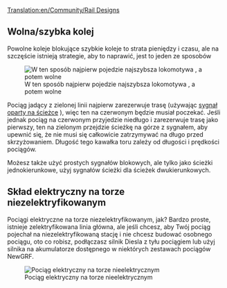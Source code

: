 [[Translation:en/Community/Rail Designs]]
<!--{{Table of contents}}-->{{pl/Spis treści}}
==Wolna/szybka kolej==
Powolne koleje blokujące szybkie koleje to strata pieniędzy i czasu, ale na szczęście istnieją strategie, aby to naprawić, jest to jeden ze sposobów

[[File:en/Rail design1.png|center|frame|W ten sposób najpierw pojedzie najszybsza lokomotywa , a potem wolne]]

Pociąg jadący z zielonej linii najpierw zarezerwuje trasę (używając [[pl/Manual/Sygnalizacja#sygnaly-trasy|sygnał oparty na ścieżce]] ), więc ten na czerwonym będzie musiał poczekać. Jeśli jednak pociąg na czerwonym przyjedzie niedługo i zarezerwuje trasę jako pierwszy, ten na zielonym przejdzie ścieżkę na górze z sygnałem, aby upewnić się, że nie musi się całkowicie zatrzymywać na długo przed skrzyżowaniem. Długość tego kawałka toru zależy od długości i prędkości pociągów.

Możesz także użyć prostych sygnałów blokowych, ale tylko jako ścieżki jednokierunkowe, użyj sygnałów ścieżki dla ścieżek dwukierunkowych.

==Skład elektryczny na torze niezelektryfikowanym==

Pociągi elektryczne na torze niezelektryfikowanym, jak? Bardzo proste, istnieje zelektryfikowana linia główna, ale jeśli chcesz, aby Twój pociąg pojechał na niezelektryfikowaną stację i nie chcesz budować osobnego pociągu, oto co robisz, podłączasz silnik Diesla z tyłu pociągiem lub użyj silnika na akumulatorze dostępnego w niektórych zestawach pociągów NewGRF.

[[File:en/Snapshot7.png|frame|center|Pociąg elektryczny na torze nieelektrycznym]]
